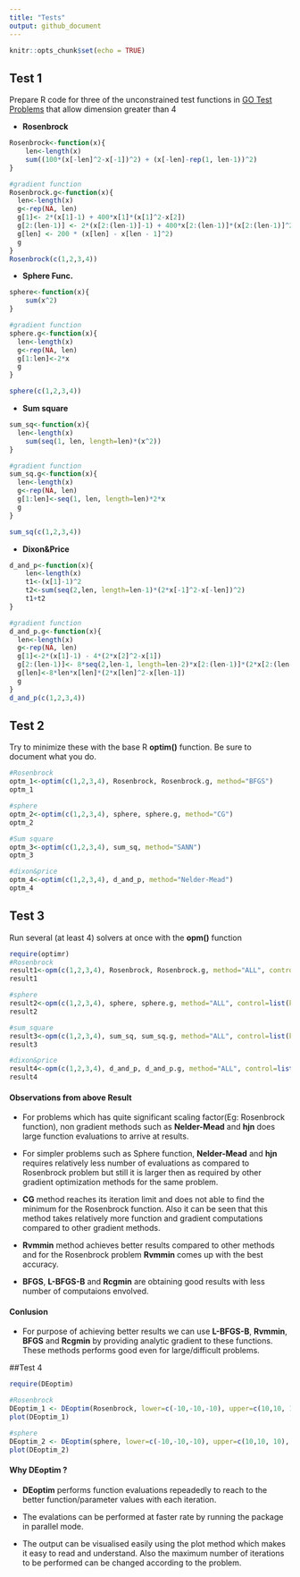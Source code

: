 ```yaml
---
title: "Tests"
output: github_document
---
```


```r
knitr::opts_chunk$set(echo = TRUE)
```

## Test 1
Prepare R code for three of the unconstrained test functions in [GO Test Problems](http://www-optima.amp.i.kyoto-u.ac.jp/member/student/hedar/Hedar_files/TestGO.htm) that allow dimension greater than 4

* **Rosenbrock**
```r
Rosenbrock<-function(x){
	len<-length(x)
	sum((100*(x[-len]^2-x[-1])^2) + (x[-len]-rep(1, len-1))^2)
}

#gradient function
Rosenbrock.g<-function(x){
  len<-length(x)
  g<-rep(NA, len)
  g[1]<- 2*(x[1]-1) + 400*x[1]*(x[1]^2-x[2])
  g[2:(len-1)] <- 2*(x[2:(len-1)]-1) + 400*x[2:(len-1)]*(x[2:(len-1)]^2-x[2:(len-1) + 1]) + 200*(x[2:(len-1)]-x[2:(len-1) - 1]^2)
  g[len] <- 200 * (x[len] - x[len - 1]^2)
  g
}
Rosenbrock(c(1,2,3,4))
```
* **Sphere Func.**
```r
sphere<-function(x){
	sum(x^2)
}

#gradient function
sphere.g<-function(x){
  len<-length(x)
  g<-rep(NA, len)
  g[1:len]<-2*x
  g
}

sphere(c(1,2,3,4))
```
* **Sum square**
```r
sum_sq<-function(x){
  len<-length(x)
	sum(seq(1, len, length=len)*(x^2))
}

#gradient function
sum_sq.g<-function(x){
  len<-length(x)
  g<-rep(NA, len)
  g[1:len]<-seq(1, len, length=len)*2*x
  g
}

sum_sq(c(1,2,3,4))
```
* **Dixon&Price**
```r
d_and_p<-function(x){
	len<-length(x)
	t1<-(x[1]-1)^2
	t2<-sum(seq(2,len, length=len-1)*(2*x[-1]^2-x[-len])^2)
	t1+t2
}

#gradient function
d_and_p.g<-function(x){
  len<-length(x)
  g<-rep(NA, len)
  g[1]<-2*(x[1]-1) - 4*(2*x[2]^2-x[1])
  g[2:(len-1)]<- 8*seq(2,len-1, length=len-2)*x[2:(len-1)]*(2*x[2:(len-1)]^2-x[1:(len-2)]) - 2*seq(3,len, length=len-2)*(2*x[3:len]^2-x[2:(len-1)])
  g[len]<-8*len*x[len]*(2*x[len]^2-x[len-1])
  g
}
d_and_p(c(1,2,3,4))

```

## Test 2
Try to minimize these with the base R **optim()** function. Be sure to document what you do.

```r
#Rosenbrock
optm_1<-optim(c(1,2,3,4), Rosenbrock, Rosenbrock.g, method="BFGS")
optm_1

#sphere
optm_2<-optim(c(1,2,3,4), sphere, sphere.g, method="CG")
optm_2

#Sum square
optm_3<-optim(c(1,2,3,4), sum_sq, method="SANN")
optm_3

#dixon&price
optm_4<-optim(c(1,2,3,4), d_and_p, method="Nelder-Mead")
optm_4
```

## Test 3
Run several (at least 4) solvers at once with the **opm()** function
```r
require(optimr)
#Rosenbrock
result1<-opm(c(1,2,3,4), Rosenbrock, Rosenbrock.g, method="ALL", control=list(kkt=FALSE, trace=0))
result1

#sphere
result2<-opm(c(1,2,3,4), sphere, sphere.g, method="ALL", control=list(kkt=FALSE, trace=0))
result2

#sum_square
result3<-opm(c(1,2,3,4), sum_sq, sum_sq.g, method="ALL", control=list(kkt=FALSE, trace=0))
result3

#dixon&price
result4<-opm(c(1,2,3,4), d_and_p, d_and_p.g, method="ALL", control=list(kkt=FALSE, trace=0))
result4
```

#### Observations from above Result
* For problems which has quite significant scaling factor(Eg: Rosenbrock function), non gradient methods such as **Nelder-Mead** and **hjn** does large function evaluations to arrive at results.

* For simpler problems such as Sphere function, **Nelder-Mead** and **hjn** requires relatively less number of evaluations as compared to Rosenbrock problem but still it is larger then as required by other gradient optimization methods for the same problem.

* **CG** method reaches its iteration limit and does not able to find the minimum for the Rosenbrock function. Also it can be seen that this method takes relatively more function and gradient computations compared to other gradient methods.

* **Rvmmin** method achieves better results compared to other methods and for the Rosenbrock problem **Rvmmin** comes up with the best accuracy.

* **BFGS**, **L-BFGS-B** and **Rcgmin** are obtaining good results with less number of computaions envolved.

#### Conlusion

* For purpose of achieving better results we can use **L-BFGS-B**, **Rvmmin**, **BFGS** and **Rcgmin** by providing analytic gradient to these functions. These methods performs good even for large/difficult problems.

##Test 4

```r
require(DEoptim)

#Rosenbrock
DEoptim_1 <- DEoptim(Rosenbrock, lower=c(-10,-10,-10), upper=c(10,10, 10), DEoptim.control(NP=40 ))
plot(DEoptim_1)

#sphere
DEoptim_2 <- DEoptim(sphere, lower=c(-10,-10,-10), upper=c(10,10, 10), DEoptim.control(NP=40 , itermax=50))
plot(DEoptim_2)
```
#### Why DEoptim ? 
* **DEoptim** performs function evaluations repeadedly to reach to the better function/parameter values with each iteration.

* The evalations can be performed at faster rate by running the package in parallel mode.

* The output can be visualised easily using the plot method which makes it easy to read and understand. Also the maximum number of iterations to be performed can be changed according to the problem.